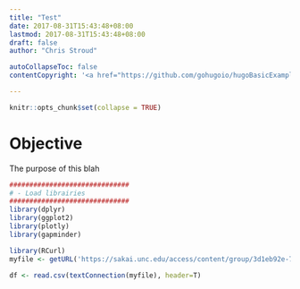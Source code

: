 ```yaml
---
title: "Test"
date: 2017-08-31T15:43:48+08:00
lastmod: 2017-08-31T15:43:48+08:00
draft: false
author: "Chris Stroud"

autoCollapseToc: false
contentCopyright: '<a href="https://github.com/gohugoio/hugoBasicExample" rel="noopener" target="_blank">See origin</a>'

---
```


```r
knitr::opts_chunk$set(collapse = TRUE)
```

# Objective

The purpose of this blah 


```r
##############################
# - Load librairies
##############################
library(dplyr)
library(ggplot2)
library(plotly)
library(gapminder)

library(RCurl)
myfile <- getURL('https://sakai.unc.edu/access/content/group/3d1eb92e-7848-4f55-90c3-7c72a54e7e43/public/data/bycatch.csv', ssl.verifyhost=FALSE, ssl.verifypeer=FALSE)

df <- read.csv(textConnection(myfile), header=T)


```









